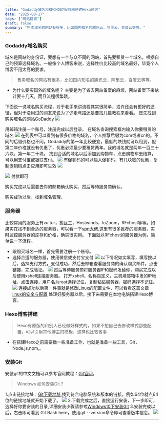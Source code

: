 ```yaml
---
title: "Godaddy域名和RFCHOST服务器搭建Hexo博客"
date: "2025-08-17"
tags: ["网站建设"]
draft: false
summary: "售卖域名的网站有很多，比如国内知名的腾讯云，阿里云，百度云等等。"
---
```



### Godaddy域名购买
域名是网站的身份证，要想有一个与众不同的网站，首先要租赁一个域名，根据自己的预算选择域名。一般像个人博客来说，选择性价比较高的域名最好，毕竟个人博客不用太高的要求。
> 售卖域名的网站有很多，比如国内知名的腾讯云，阿里云，百度云等等。

- 为什么要买国外的域名呢？
主要是为了省去网站备案的麻烦，网站备案下来估计要十几天，而且流程很繁琐。

下面说一说域名购买流程，对于老手来讲流程其实很简单，或许还会有更好的途径，但对于没用过的网友来说为了少走弯路还是要找几篇教程来看看。
首先找到购买域名的网站[GoDaddy](https://sg.godaddy.com/zh)
![](https://markdownimage-1257263724.cos.ap-chengdu.myqcloud.com/typroa/202108271757581.png)

用邮箱注册一个账号，注册完成以后登录。
在域名查询搜索框内输入你要租赁的域名
![](https://markdownimage-1257263724.cos.ap-chengdu.myqcloud.com/typroa/202108271757690.png)
在列表中可以看到有很多价格的域名，个人推荐后缀为com或者cn的。不同的后缀价格也不同。Godaddy的第一年比较便宜，最低的块钱就可以租到，但第二年价格就没有优惠了，优惠必须最少要租赁两年。我的域名就是两年一百三十六块，第一年二十块。
找到合适的域名以后添加到购物车，点击购物车去结算，可以用支付宝或银联支付。
![](https://markdownimage-1257263724.cos.ap-chengdu.myqcloud.com/typroa/202108271757853.png)
有促销码的可以输入促销码，有几块钱的优惠，复制促销码点击应用即可生效
![](https://markdownimage-1257263724.cos.ap-chengdu.myqcloud.com/typroa/202108271757761.png)

![](https://markdownimage-1257263724.cos.ap-chengdu.myqcloud.com/typroa/202108271757337.png)
付款即可

购买完成以后需要去你的邮箱确认购买，然后等待服务商确认。

购买成功以后，找到域名管理，


### 服务器
比较常用的服务上有vultur，搬瓦工，Hostwinds，IoZoom，RFchost等等。如果实在找不到合适的服务器，可以看一下[vpn大佬](https://vpsdalao.com/),这里有很多推荐的服务器，实时监控服务器的库存和价格，确实很实用。
下面就以RFchost的服务器为例，简单说一下流程。
- 跟购买域名一样，首先需要注册一个账号。
- 选择合适的服务器，使用微信或支付宝支付
![](https://markdownimage-1257263724.cos.ap-chengdu.myqcloud.com/typroa/202108271757078.png)
以下情况如实填写，填写按以后，选择支付方式，支付成功，然后去邮箱查看服务商的确认购买邮件，点击链接，完成验证。
![](https://markdownimage-1257263724.cos.ap-chengdu.myqcloud.com/typroa/202108271758464.png)
然后等待服务商将服务器IP和密码发给你，购买完成以后使用xshell连接服务器。
打开xshell，名称自定义，主机填邮箱中发的IP地址，点击连接，用户名为root选择记住，复制粘贴服务器，密码选择不记住。
![](https://markdownimage-1257263724.cos.ap-chengdu.myqcloud.com/typroa/202108271758320.png)
连接成功以后第一件事就是修改Linux的配置文件，可以看看这篇文章
[linux的安全与配置](http://www.lzfweb.com/2019/06/06/linux%E5%AE%89%E5%85%A8%E8%AE%BE%E7%BD%AE%E4%B8%8E%E9%85%8D%E7%BD%AE/)
处理好服务器以后，接下来需要在本地电脑搭建Hexo博客。

### Hexo博客搭建
> Hexo有原版的和别人已经做好样式的，如果不想自己去修改样式那些配置，可以引用其他博主的模板，这样也比较省事

- 在搭建Hexo之前需要做一些准备工作，也就是准备一些工具，Git，Node.js,npm,。

### 安装Git
安装git的中文文档可以参考官网教程：[Git官网](https://git-scm.com/book/zh/v2/%E8%B5%B7%E6%AD%A5-%E5%AE%89%E8%A3%85-Git)。
> Windows 如何安装Git？

1.点击链接地址：[Git下载地址](https://git-scm.com/download/win),找到符合电脑系统和版本的链接，例如64位就点64位的链接地址就开始下载了。
![](https://markdownimage-1257263724.cos.ap-chengdu.myqcloud.com/typroa/202108271758256.png)
2.下载完成之后，直接运行安装，下一步即可，选择好你要安装的目录,详细安装步骤请参考[Windows10下安装Git](https://blog.csdn.net/qq_32786873/article/details/80570783)
3.安装完成以后，右击即可看到 Git Bash here，使用git --version命令即可查看版本信息。
![](https://markdownimage-1257263724.cos.ap-chengdu.myqcloud.com/typroa/202108271758075.png)


---
